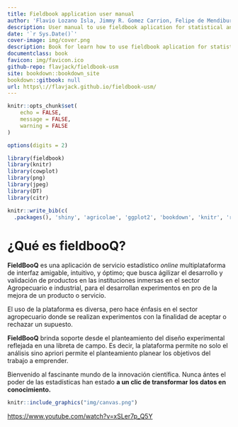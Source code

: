 ```yaml
---
title: Fieldbook application user manual
author: 'Flavio Lozano Isla, Jimmy R. Gomez Carrion, Felipe de Mendiburu'
description: User manual to use fieldbook aplication for statistical analysis.
date: '`r Sys.Date()`'
cover-image: img/cover.png
description: Book for learn how to use fieldbook aplication for statistical analysis.
documentclass: book
favicon: img/favicon.ico
github-repo: flavjack/fieldbook-usm
site: bookdown::bookdown_site
bookdown::gitbook: null
url: https\://flavjack.github.io/fieldbook-usm/
---
```


```r

knitr::opts_chunk$set(
	echo = FALSE,
	message = FALSE,
	warning = FALSE
)

options(digits = 2)

library(fieldbook)
library(knitr)
library(cowplot)
library(png)
library(jpeg)
library(DT)
library(citr)
```


```r
knitr::write_bib(c(
  .packages(), 'shiny', 'agricolae', 'ggplot2', 'bookdown', 'knitr', 'rmarkdown', 'DT'), 'packages.bib')
```


# ¿Qué es  fieldbooQ?

**FieldBooQ** es una aplicación  de servicio estadístico _online_  multiplataforma de interfaz amigable, intuitivo, y óptimo; que busca ágilizar el desarrollo y validación de productos en las instituciones inmersas en el sector Agropecuario e industrial, para el desarrollan experimentos en pro de la mejora de un producto o servicio.

El uso de la plataforma es diversa, pero hace énfasis en el sector agropecuario donde se realizan experimentos con la finalidad de aceptar o rechazar un supuesto. 


**FieldBooQ** brinda soporte desde el planteamiento del  diseño experimental reflejada en una libreta de campo. Es decir, la plataforma permite no solo el análisis sino  apriori permite el planteamiento planear los objetivos del trabajo a emprender.


Bienvenido al fascinante mundo de la innovación científica. Nunca ántes el poder de las estadísticas han estado **a un clic de transformar los datos en conocimiento.**


```r
knitr::include_graphics("img/canvas.png")
```

<https://www.youtube.com/watch?v=xSLer7p_Q5Y>
